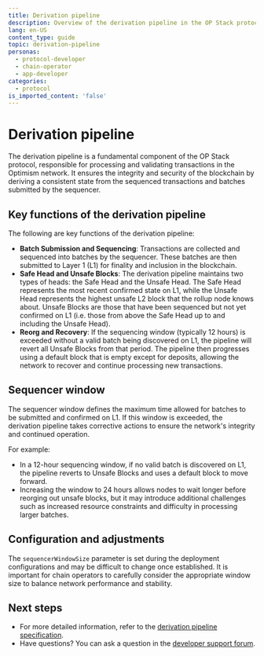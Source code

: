 ```yaml
---
title: Derivation pipeline
description: Overview of the derivation pipeline in the OP Stack protocol.
lang: en-US
content_type: guide
topic: derivation-pipeline
personas:
  - protocol-developer
  - chain-operator
  - app-developer
categories:
  - protocol
is_imported_content: 'false'
---
```


# Derivation pipeline

The derivation pipeline is a fundamental component of the OP Stack protocol, responsible for processing and validating transactions in the Optimism network. It ensures the integrity and security of the blockchain by deriving a consistent state from the sequenced transactions and batches submitted by the sequencer.

## Key functions of the derivation pipeline

The following are key functions of the derivation pipeline:

*   **Batch Submission and Sequencing**: Transactions are collected and sequenced into batches by the sequencer. These batches are then submitted to Layer 1 (L1) for finality and inclusion in the blockchain.
*   **Safe Head and Unsafe Blocks**: The derivation pipeline maintains two types of heads: the Safe Head and the Unsafe Head. The Safe Head represents the most recent confirmed state on L1, while the Unsafe Head represents the highest unsafe L2 block that the rollup node knows about. Unsafe Blocks are those that have been sequenced but not yet confirmed on L1 (i.e. those from above the Safe Head up to and including the Unsafe Head).
*   **Reorg and Recovery**: If the sequencing window (typically 12 hours) is exceeded without a valid batch being discovered on L1, the pipeline will revert all Unsafe Blocks from that period. The pipeline then progresses using a default block that is empty except for deposits, allowing the network to recover and continue processing new transactions.

## Sequencer window

The sequencer window defines the maximum time allowed for batches to be submitted and confirmed on L1. If this window is exceeded, the derivation pipeline takes corrective actions to ensure the network's integrity and continued operation.

For example:

*   In a 12-hour sequencing window, if no valid batch is discovered on L1, the pipeline reverts to Unsafe Blocks and uses a default block to move forward.
*   Increasing the window to 24 hours allows nodes to wait longer before reorging out unsafe blocks, but it may introduce additional challenges such as increased resource constraints and difficulty in processing larger batches.

## Configuration and adjustments

The `sequencerWindowSize` parameter is set during the deployment configurations and may be difficult to change once established. It is important for chain operators to carefully consider the appropriate window size to balance network performance and stability.

## Next steps

*   For more detailed information, refer to the [derivation pipeline specification](https://specs.optimism.io/protocol/derivation.html).
*   Have questions? You can ask a question in the [developer support forum](https://github.com/ethereum-optimism/developers/discussions).
